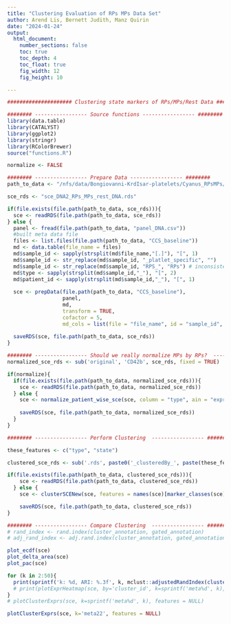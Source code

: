 ```yaml
---
title: "Clustering Evaluation of RPs MPs Data Set"
author: Arend Lis, Bernett Judith, Manz Quirin
date: "2024-01-24"
output: 
  html_document:
    number_sections: false
    toc: true
    toc_depth: 4
    toc_float: true
    fig_width: 12
    fig_height: 10

---
```


```r
##################### Clustering state markers of RPs/MPs/Rest Data #####################

######## ----------------- Source functions ----------------- ########
library(data.table)
library(CATALYST)
library(ggplot2)
library(stringr)
library(RColorBrewer)
source("functions.R")

normalize <- FALSE
```


```r
######## ----------------- Prepare Data ----------------- ########
path_to_data <- "/nfs/data/Bongiovanni-KrdIsar-platelets/Cyanus_RPsMPs/data/"

sce_rds <- "sce_DNA2_RPs_MPs_rest_DNA.rds"

if(file.exists(file.path(path_to_data, sce_rds))){
  sce <- readRDS(file.path(path_to_data, sce_rds))
} else {
  panel <- fread(file.path(path_to_data, "panel_DNA.csv"))
  #built meta data file
  files <- list.files(file.path(path_to_data, "CCS_baseline"))
  md <- data.table(file_name = files)
  md$sample_id <- sapply(strsplit(md$file_name,"[.]"), "[", 1)
  md$sample_id <- str_replace(md$sample_id, "_platlet_specific", "")
  md$sample_id <- str_replace(md$sample_id, "RPS_", "RPs") # inconsistent naming of files
  md$type <- sapply(strsplit(md$sample_id,"_"), "[", 2)
  md$patient_id <- sapply(strsplit(md$sample_id,"_"), "[", 1) 
  
  sce <- prepData(file.path(path_to_data, "CCS_baseline"), 
                  panel, 
                  md, 
                  transform = TRUE,
                  cofactor = 5,
                  md_cols = list(file = "file_name", id = "sample_id", factors = c("type", "patient_id")))
  
  saveRDS(sce, file.path(path_to_data, sce_rds))
}
```


```r
######## ----------------- Should we really normalize MPs by RPs?  ----------------- ########
normalized_sce_rds <- sub('original', 'CD42b', sce_rds, fixed = TRUE)

if(normalize){
  if(file.exists(file.path(path_to_data, normalized_sce_rds))){
    sce <- readRDS(file.path(path_to_data, normalized_sce_rds))
  } else {
    sce <- normalize_patient_wise_sce(sce, column = "type", ain = "exprs", aout = "exprs")
  
    saveRDS(sce, file.path(path_to_data, normalized_sce_rds))
  }
}
```


```r
######## ----------------- Perform Clustering  ----------------- ########

these_features <- c("type", "state")

clustered_sce_rds <- sub('.rds', paste0('_clusteredBy_', paste(these_features, collapse="-"), '.rds'), ifelse(normalize, normalized_sce_rds, sce_rds), fixed = TRUE)

if(file.exists(file.path(path_to_data, clustered_sce_rds))){
    sce <- readRDS(file.path(path_to_data, clustered_sce_rds))
  } else {
    sce <- clusterSCENew(sce, features = names(sce)[marker_classes(sce) %in% these_features], seed = 1234, xdim = 20, ydim = 20, maxK = 50)

    saveRDS(sce, file.path(path_to_data, clustered_sce_rds))
}
```


```r
######## ----------------- Compare Clustering  ----------------- ########
# rand_index <- rand.index(cluster_annotation, gated_annotation)
# adj_rand_index <- adj.rand.index(cluster_annotation, gated_annotation)

plot_ecdf(sce)
plot_delta_area(sce)
plot_pac(sce)
```

```r
for (k in 2:50){
  print(sprintf('k: %d, ARI: %.3f', k, mclust::adjustedRandIndex(cluster_ids(sce, k=sprintf('meta%d', k)), colData(sce)$type)))
  # print(plotExprHeatmap(sce, by='cluster_id', k=sprintf('meta%d', k), features = NULL))
}
# plotClusterExprs(sce, k=sprintf('meta%d', k), features = NULL)
```
```r
plotClusterExprs(sce, k='meta22', features = NULL)
```

